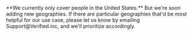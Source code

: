
<Admonition type="important" title="US Only (for now)">
    **We currently only cover people in the United States.** But we're soon adding new geographies. If there are particular geographies that'd be most helpful for our use case, please let us know by emailing Support@Verified.inc, and we'll prioritize accordingly.
</Admonition>